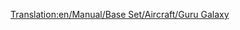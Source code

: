 [[Translation:en/Manual/Base Set/Aircraft/Guru Galaxy]]

{{nl/Manual/Base Set/Aircraft/Vliegtuig|Name=Guru Galaxy
|Image=[[File:en/Manual/Base Set/Aircraft/LockheedTristar.png|Guru Galaxy]]
|Cost=51.269 (102,538)
|Speed=947 kph (592 MPH)
|Annual=6.328 (12,656)
|Designed=1969
|Lifespan=20
|Capacity=240 passagiers & 35 zakken post
|Description=Driemotorig vliegtuig met hoge capaciteit.
|Real-lifeWikilink=Lockheed L-1011
|Real-life=Lockheed Tristar
}}